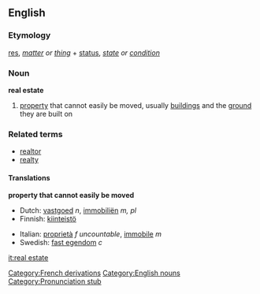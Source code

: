 {{wikipedia}}

==English==
===Etymology===
{{L.}} [[res]], ''[[matter]] or [[thing]]'' + [[status]], ''[[state]] or [[condition]]''

<!-- (This is tosh)

In spite of the name, '''real estate''' has no connection with the [[concept]] of [[reality]]. It derives instead from the [[feudal]] principle that in a [[monarchy]], all land was considered the property of the king. Thus originally the term '''real estate''' was equivalent to "royal estate", ''real'' originating from the French ''royale'', as it was the French-speaking [[Normans]] who introduced [[feudalism]] to [[England]] in the [http://en.wikipedia.org/wiki/11th_century 11th century] and thus the English language; 

[[Cognate]] to [[Spanish]] ''real''.

-->

===Noun===
'''real estate'''

# [[property]] that cannot easily be moved, usually [[building]]s and the [[ground]] they are built on

===Related terms===
*[[realtor]]
*[[realty]]

====Translations====
'''property that cannot easily be moved'''
{{top}}
*Dutch: [[vastgoed]] ''n'', [[immobiliën]] ''m, pl''
*Finnish: [[kiinteistö]]
{{mid}}
*Italian: [[proprietà]] ''f uncountable'', [[immobile]] ''m''
*Swedish: [[fast egendom]] ''c''
{{bottom}}

[[Category:French derivations]]
[[Category:English nouns]]
[[Category:Pronunciation stub]]

[[it:real estate]]